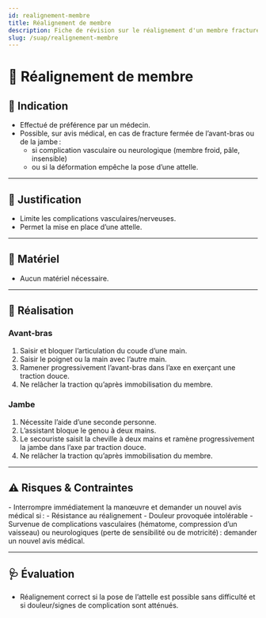 ---
id: realignement-membre
title: Réalignement de membre
description: Fiche de révision sur le réalignement d'un membre fracturé
slug: /suap/realignement-membre
---

# 🦵 Réalignement de membre

## 🎯 Indication

- Effectué de préférence par un médecin.
- Possible, sur avis médical, en cas de fracture fermée de l’avant-bras ou de la jambe :
    - si complication vasculaire ou neurologique (membre froid, pâle, insensible)
    - ou si la déformation empêche la pose d’une attelle.

---

## 📝 Justification

- Limite les complications vasculaires/nerveuses.
- Permet la mise en place d’une attelle.

---

## 🧰 Matériel

- Aucun matériel nécessaire.

---

## 🔄 Réalisation

### Avant-bras

1. Saisir et bloquer l’articulation du coude d’une main.
2. Saisir le poignet ou la main avec l’autre main.
3. Ramener progressivement l’avant-bras dans l’axe en exerçant une traction douce.
4. Ne relâcher la traction qu’après immobilisation du membre.

### Jambe

1. Nécessite l’aide d’une seconde personne.
2. L’assistant bloque le genou à deux mains.
3. Le secouriste saisit la cheville à deux mains et ramène progressivement la jambe dans l’axe par traction douce.
4. Ne relâcher la traction qu’après immobilisation du membre.

---

## ⚠️ Risques & Contraintes

<Admonition type="caution">
- Interrompre immédiatement la manœuvre et demander un nouvel avis médical si :
    - Résistance au réalignement
    - Douleur provoquée intolérable
- Survenue de complications vasculaires (hématome, compression d’un vaisseau) ou neurologiques (perte de sensibilité ou de motricité) : demander un nouvel avis médical.
</Admonition>

---

## 🩺 Évaluation

- Réalignement correct si la pose de l’attelle est possible sans difficulté et si douleur/signes de complication sont atténués.
